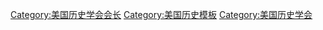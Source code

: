 {{Navbox
|name = 美国历史学会会长
|title = [[美国历史学会]]会长
|state = collapsed
|listclass = hlist
| group1   = 1884–1900
| list1      = 
* [[安德鲁·迪克森·怀特]] (1884-85)
* [[乔治·班克罗夫特]] (1886)
* {{tsl|en|Justin Winsor||Justin Winsor}} (1887)
* {{tsl|en|William Frederick Poole||William Frederick Poole}} (1888)
* {{tsl|en|Charles Kendall Adams||Charles Kendall Adams}} (1889)
* {{tsl|en|John Jay (lawyer)||John Jay}} (1890)
* {{tsl|en|William Wirt Henry||William Wirt Henry}} (1891)
* [[安吉立]] (1892-93)
* {{tsl|en|Henry Adams||Henry Adams}} (1893-94)
* {{tsl|en|George Frisbie Hoar||George Frisbie Hoar}} (1895)
* {{tsl|en|Richard Salter Storrs||Richard Salter Storrs}} (1896)
* {{tsl|en|James Schouler||James Schouler}} (1897)
* {{tsl|en|George Park Fisher||George Park Fisher}} (1898)
* [[詹姆斯·福特·罗德斯]] (1899)
* {{tsl|en|Edward Eggleston||Edward Eggleston}} (1900)

| group2   = 1901–1925
| list2      = 
* {{tsl|en|Charles Francis Adams Jr.||Charles Francis Adams Jr.}} (1901)
* [[阿尔弗雷德·赛耶·马汉]] (1902)
* {{tsl|en|Henry Charles Lea||Henry Charles Lea}} (1903)
* {{tsl|en|Goldwin Smith||Goldwin Smith}} (1904)
* {{tsl|en|John Bach McMaster|约翰·巴赫·麦克马斯特}} (1905)
* {{tsl|en|Simeon Eben Baldwin||Simeon Eben Baldwin}} (1906)
* {{tsl|en|J. Franklin Jameson||J. Franklin Jameson}} (1907)
* {{tsl|en|George Burton Adams||George Burton Adams}} (1908)
* {{tsl|en|Albert Bushnell Hart|艾伯特·布什内尔·哈特}} (1909)
* [[弗雷德里克·杰克逊·特纳]] (1910)
* {{tsl|en|William Milligan Sloane||William Milligan Sloane}} (1911)
* [[西奥多·罗斯福]] (1912)
* {{tsl|en|William Archibald Dunning||William Archibald Dunning}} (1913)
* {{link-en|安德鲁·C·麦克劳克林|Andrew C. McLaughlin}} (1914)
* {{tsl|en|H. Morse Stephens||H. Morse Stephens}} (1915)
* {{tsl|en|George Lincoln Burr||George Lincoln Burr}} (1916)
* {{tsl|en|Worthington C. Ford||Worthington C. Ford}} (1917)
* {{tsl|en|William Roscoe Thayer||William Roscoe Thayer}} (1918-19)
* {{link-en|爱德华·钱宁|Edward Channing}} (1920)
* {{link-en|让·朱尔斯·朱塞兰德|Jean Jules Jusserand}} (1921)
* {{tsl|en|Charles Homer Haskins|查尔斯·霍默·哈斯金斯}} (1922)
* {{tsl|en|Edward Potts Cheyney||Edward Potts Cheyney}} (1923)
* [[伍德罗·威尔逊]] (1924)
*{{link-en|查尔斯·麦克莱恩·安德鲁斯|Charles McLean Andrews}} (1924-25)

| group3   = 1926–1950
| list3      = 
* {{tsl|en|Dana Carleton Munro||Dana Carleton Munro}} (1926)
* {{tsl|en|Henry Osborn Taylor||Henry Osborn Taylor}} (1927)
* [[詹姆斯·亨利·布雷斯特德]] (1928)
* {{tsl|en|James Harvey Robinson||James Harvey Robinson}} (1929)
* {{tsl|en|Evarts Boutell Greene||Evarts Boutell Greene}} (1930)
* [[卡尔·L·贝克尔]] (1931)
* {{tsl|en|Herbert Eugene Bolton||Herbert Eugene Bolton}} (1932)
* [[查尔斯·A·比尔德]] (1933)
* {{tsl|en|William Dodd (ambassador)||William Dodd}} (1934)
* [[米哈伊尔·罗斯托夫采夫]] (1935)
* {{link-en|查尔斯·霍华德·麦基文|Charles Howard McIlwain}} (1936)
* {{tsl|en|Guy Stanton Ford||Guy Stanton Ford}} (1937)
* {{tsl|en|Laurence M. Larson||Laurence M. Larson}} (1938)
* William Scott Ferguson (1939)
* {{tsl|en|Max Farrand||Max Farrand}} (1940)
* {{tsl|en|James Westfall Thompson||James Westfall Thompson}} (1941)
* {{tsl|en|Arthur M. Schlesinger Sr.|老亞瑟·史列辛格}} (1942)
* {{tsl|en|Nellie Neilson||Nellie Neilson}} (1943)
* {{tsl|en|William Linn Westermann||William Linn Westermann}} (1944)
* {{tsl|en|Carlton J. H. Hayes||Carlton J. H. Hayes}} (1945)
* {{tsl|en|Sidney Bradshaw Fay||Sidney Bradshaw Fay}} (1946)
* {{tsl|en|Thomas J. Wertenbaker||Thomas J. Wertenbaker}} (1947)
* [[賴德烈]] (1948)
* {{tsl|en|Conyers Read||Conyers Read}} (1949)
* [[塞繆爾·艾略特·莫里森]] (1950)

| group4   = 1951–1975
| list4      = 
* {{tsl|en|Robert Livingston Schuyler||Robert Livingston Schuyler}} (1951)
* {{tsl|en|James G. Randall||James G. Randall}} (1952)
* {{tsl|en|Louis R. Gottschalk||Louis R. Gottschalk}} (1953)
* {{link-en|梅尔·柯蒂|Merle Curti}} (1954)
* {{tsl|en|Lynn Thorndike||Lynn Thorndike}} (1955)
* {{tsl|en|Dexter Perkins||Dexter Perkins}} (1956)
* {{tsl|en|William L. Langer||William L. Langer}} (1957)
* {{tsl|en|Walter Prescott Webb||Walter Prescott Webb}} (1958)
* {{tsl|en|Allan Nevins||Allan Nevins}} (1959)
* {{link-en|贝尔纳多特·埃弗利·施密特|Bernadotte Everly Schmitt}} (1960)
* {{link-en|塞缪尔·弗拉格·贝米斯|Samuel Flagg Bemis}} (1961)
* {{tsl|en|Carl Bridenbaugh||Carl Bridenbaugh}} (1962)
* {{tsl|en|Crane Brinton||Crane Brinton}} (1963)
* {{tsl|en|Julian P. Boyd||Julian P. Boyd}} (1964)
* {{tsl|en|Frederic C. Lane||Frederic C. Lane}} (1965)
* {{link-en|罗伊·富兰克林·尼科尔斯|Roy Franklin Nichols}} (1966)
* {{tsl|en|Hajo Holborn||Hajo Holborn}} (1967)
* [[費正清]] (1968)
* [[C·范恩·伍德沃德]] (1969)
* {{tsl|en|Robert Roswell Palmer||Robert Roswell Palmer}} (1970)
* {{link-en|戴维·M·波特|David M. Potter}} (1971)
* {{tsl|en|Joseph Strayer||Joseph Strayer}} (1971)
* {{tsl|en|Thomas C. Cochran (historian)||Thomas C. Cochran}} (1972)
* {{tsl|en|Lynn Townsend White Jr.||Lynn Townsend White Jr.}} (1973)
* {{tsl|en|Lewis Hanke||Lewis Hanke}} (1974)
* {{tsl|en|Gordon Wright (historian)||Gordon Wright}} (1975)

| group5   = 1976–2000
| list5      = 
* {{tsl|en|Richard B. Morris||Richard B. Morris}} (1976)
* {{tsl|en|Charles Gibson (historian)||Charles Gibson}} (1977)
* {{tsl|en|William J. Bouwsma||William J. Bouwsma}} (1978)
* {{tsl|en|John Hope Franklin||John Hope Franklin}} (1979)
* {{tsl|en|David H. Pinkney||David H. Pinkney}} (1980)
* [[伯纳德·贝林]] (1981)
* {{tsl|en|Gordon A. Craig||Gordon A. Craig}} (1982)
* {{tsl|en|Philip D. Curtin||Philip D. Curtin}} (1983)
* {{tsl|en|Arthur S. Link||Arthur S. Link}} (1984)
* [[威廉·H·麦克尼尔]] (1985)
* {{link-en|卡尔·诺伊曼·戴格勒|Carl Neumann Degler}} (1986)
* [[娜塔莉·澤蒙·戴維斯]] (1987)
* [[入江昭]] (1988)
* {{tsl|en|Louis R. Harlan||Louis R. Harlan}} (1989)
* {{tsl|en|David Herlihy||David Herlihy}} (1990)
* {{tsl|en|William Leuchtenburg||William Leuchtenburg}} (1991)
* [[魏斐德]] (1992)
* {{tsl|en|Louise A. Tilly||Louise A. Tilly}} (1993)
* {{tsl|en|Thomas C. Holt||Thomas C. Holt}} (1994)
* {{tsl|en|John Henry Coatsworth||John Henry Coatsworth}} (1995)
* {{tsl|en|Caroline Bynum||Caroline Bynum}} (1996)
* {{tsl|en|Joyce Appleby||Joyce Appleby}} (1997)
* {{tsl|en|Joseph C. Miller||Joseph C. Miller}} (1998)
* [[羅伯·丹屯]] (1999)
* {{link-en|埃里克·福纳|Eric Foner}} (2000)

| group6   = 2001–现在
| list6      = 
* {{tsl|en|William Roger Louis||William Roger Louis}} (2001)
* {{tsl|en|Lynn Hunt||Lynn Hunt}} (2002)
* [[詹姆斯·M·麦克弗森]]（2003）
* [[史景迁]] (2004)
* {{tsl|en|James J. Sheehan||James J. Sheehan}} (2005)
* {{tsl|en|Linda K. Kerber||Linda K. Kerber}} (2006)
* {{tsl|en|Barbara Weinstein (historian)||Barbara Weinstein}} (2007)
* {{tsl|en|Gabrielle M. Spiegel||Gabrielle M. Spiegel}} (2008)
* {{link-en|劳雷尔·撒切尔·乌尔里希|Laurel Thatcher Ulrich}} (2009)
* {{tsl|en|Barbara D. Metcalf||Barbara D. Metcalf}} (2010)
* [[安东尼·格拉夫顿]] (2011)
* {{tsl|en|William Cronon|威廉·克罗农}} (2012)
* [[彭慕兰]]（2013）
* {{tsl|en|Jan E. Goldstein||Jan E. Goldstein}} (2014)
* {{tsl|en|Vicki L. Ruiz||Vicki L. Ruiz}} (2015)
* {{tsl|en|Patrick Manning (professor)||Patrick Manning}} (2016)
* {{le|泰勒·E·斯托沃|Tyler E. Stovall}} (2017)
* {{link-en|玛丽·贝思·诺顿|Mary Beth Norton}} (2018)
* [[约翰·R·麦克尼尔]] (2019)
* {{tsl|en|Mary Lindemann||Mary Lindemann}} (2020)
* {{link-en|杰奎琳·琼斯|Jacqueline Jones}} (2021)
}}
[[Category:美国历史学会会长]]
<noinclude>
{{collapsible option}}
[[Category:美国历史模板]]
[[Category:美国历史学会]]
</noinclude>